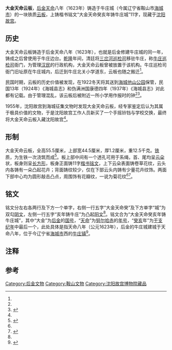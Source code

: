 '''大金天命云板'''，[[后金|后金]][[天命_(后金)|天命]]八年（1623年）铸造于牛庄城（今属辽宁省鞍山市[[海城市|海城市]]）的一块铁质[[云板|云板]]，上铸楷书铭文“大金天命癸亥年铸牛庄城”11字，现藏于[[沈阳故宫|沈阳故宫]]。

== 历史 ==
大金天命云板铸造于后金天命八年（1623年），也就是后金修建牛庄城的同一年，铸成之后曾使用于牛庄边台。[[乾隆|乾隆]]年间，清廷将[[三岔河巡检司|三岔河巡检司]]移驻牛庄，称[[牛庄巡检司|牛庄巡检司]]衙门，为管理[[漢民|汉民]]的行政机构，大金天命云板曾被放置于该机构。牛庄巡检司衙门旧址原在牛庄城内，后迁到牛庄北关小学道东，云板也随之搬迁<ref name="中国社会科学网" />。

民国时期，云板的历史价值被发现，在1922冬天将其送到[[厝石山公园|海城他山公园]]保管，民国13年（1924年）《海城县志》和伪满洲国康德四年（1937年）《海城县志》对此都有记载。由于管理混乱，该云板后被附近一所小学用作报时的钟<ref name="中国社会科学网" /><ref name="沈阳日报">{{cite web |title=大金天命云板：清兵报警传令工具 传世极为稀少 |url=https://www.chinanews.com/cul/2013/09-02/5233865.shtml |website=中新网-沈阳日报 |accessdate=2021-01-17 |archive-date=2021-01-22 |archive-url=https://web.archive.org/web/20210122210423/https://www.chinanews.com/cul/2013/09-02/5233865.shtml |dead-url=no }}</ref>。

1955年，沈阳故宫到海城征集文物时发现大金天命云板，经专家鉴定后认为其属于极具价值的文物，于是沈阳故宫工作人员新买了一个手摇铃铛与学校交换，最终将大金天命云板入藏沈阳故宫<ref name="中国社会科学网" />。

== 形制 ==
大金天命云板，全高55.5厘米，上部宽44.5厘米，厚1.2厘米，重12.5千克。[[铁|铁]]质，为生铁一次浇筑而成<ref>{{cite journal |author1=伊人 |title=后金“国号”与“年号”的实证——大金天命云板 |journal=沈阳故宫博物院院刊 |date=2006 |volume=000 |issue=001 |page=95}}</ref>。板上部中间有一个透孔可用于系绳，首、尾均呈[[云朵|云朵]]状，板身则呈[[长方形|长方形]]，板身正面铸11字[[楷书|楷书]][[銘文|铭文]]，上下云朵表面铸卷草花纹，云头内各铸有一朵凸起花卉；背面铸纹较少，仅在下部云头内铸有少量花卉纹饰。两面下部中心均为圆形敲击凸点，周围饰有花瓣纹，一说为菊花纹<ref name="沈阳日报" /><ref name="中国社会科学网">{{cite web |author1=陈凤军 |author2=李彤 |author3=刘杰 |title=故宫珍藏 —— 后金云板 |url=http://ex.cssn.cn/mzx/yysx/201608/t20160812_3160630.shtml |website=中国社会科学网 |accessdate=2021-01-23 |date=2016-08-12 |archive-date=2021-01-30 |archive-url=https://web.archive.org/web/20210130074629/http://ex.cssn.cn/mzx/yysx/201608/t20160812_3160630.shtml |dead-url=no }}</ref>。

== 铭文 ==
铭文分左右各两行及下方一个单字，右侧一行五字“大金天命癸”及下方单字“城”为双勾[[陰文|阴文]]，左侧一行五字“亥年铸牛庄”为凸起[[陽文|阳文]]<ref name="沈阳日报" />。铭文合为“大金天命癸亥年铸牛庄城”，其中“大金”为[[后金|后金]]的[[国号|国号]]，“[[天命|天命]]”为[[努尔哈赤|努尔哈赤]]的[[年号|年号]]，“[[癸亥|癸亥]]年”为[[干支纪年|干支纪年]]中最后一个，此处具体是指天命八年（公元1623年），后金的牛庄城建城于天命八年{{efn|实为重修<ref name="中国社会科学网"/>}}，位于今辽宁省[[海城市|海城市]]西的[[牛庄镇_(海城市)|牛庄镇]]<ref>{{cite journal |author1=李宝田 |author2=金毓黻 |title=牛庄城老满文石刻考释(二篇) |journal=考古 |date=1957 |issue=1 |pages=120-123}}</ref>。

== 注释 ==
{{notelist}}

== 参考 ==
{{reflist|30em}}

[[Category:后金文物|Category:后金文物]]
[[Category:鞍山文物|Category:鞍山文物]]
[[Category:沈阳故宫博物院藏品|Category:沈阳故宫博物院藏品]]